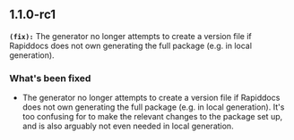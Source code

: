 ## 1.1.0-rc1
**`(fix):`** The generator no longer attempts to create a version file if Rapiddocs does not own generating the full package (e.g. in local generation).

### What's been fixed
- The generator no longer attempts to create a version file if Rapiddocs does not own generating the full package (e.g. in local generation). It's too confusing for to make the relevant changes to the package set up, and is also arguably not even needed in local generation.

